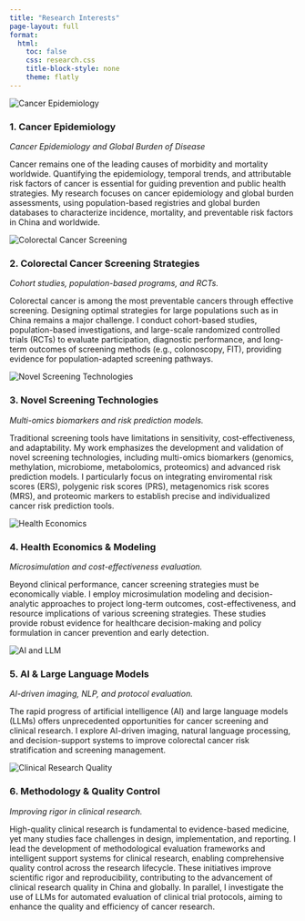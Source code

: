 ```yaml
---
title: "Research Interests"
page-layout: full
format:
  html:
    toc: false
    css: research.css
    title-block-style: none
    theme: flatly
---
```


::: {.research-grid}

::: {.research-card}
<img src="images/research/epidemiology.jpg" alt="Cancer Epidemiology" />

### 1. Cancer Epidemiology
*Cancer Epidemiology and Global Burden of Disease*

Cancer remains one of the leading causes of morbidity and mortality worldwide. Quantifying the epidemiology, temporal trends, and attributable risk factors of cancer is essential for guiding prevention and public health strategies. My research focuses on cancer epidemiology and global burden assessments, using population-based registries and global burden databases to characterize incidence, mortality, and preventable risk factors in China and worldwide.
:::

::: {.research-card}
<img src="images/research/screening.jpg" alt="Colorectal Cancer Screening" />

### 2. Colorectal Cancer Screening Strategies
*Cohort studies, population-based programs, and RCTs.*

Colorectal cancer is among the most preventable cancers through effective screening. Designing optimal strategies for large populations such as in China remains a major challenge. I conduct cohort-based studies, population-based investigations, and large-scale randomized controlled trials (RCTs) to evaluate participation, diagnostic performance, and long-term outcomes of screening methods (e.g., colonoscopy, FIT), providing evidence for population-adapted screening pathways.
:::

::: {.research-card}
<img src="images/research/biomarker.jpg" alt="Novel Screening Technologies" />

### 3. Novel Screening Technologies
*Multi-omics biomarkers and risk prediction models.*

Traditional screening tools have limitations in sensitivity, cost-effectiveness, and adaptability. My work emphasizes the development and validation of novel screening technologies, including multi-omics biomarkers (genomics, methylation, microbiome, metabolomics, proteomics) and advanced risk prediction models. I particularly focus on integrating enviromental risk scores (ERS), polygenic risk scores (PRS), metagenomics risk scores (MRS), and proteomic markers to establish precise and individualized cancer risk prediction tools.
:::

::: {.research-card}
<img src="images/research/modeling.jpg" alt="Health Economics" />

### 4. Health Economics & Modeling
*Microsimulation and cost-effectiveness evaluation.*

Beyond clinical performance, cancer screening strategies must be economically viable. I employ microsimulation modeling and decision-analytic approaches to project long-term outcomes, cost-effectiveness, and resource implications of various screening strategies. These studies provide robust evidence for healthcare decision-making and policy formulation in cancer prevention and early detection.
:::

::: {.research-card}
<img src="images/research/ai.jpg" alt="AI and LLM" />

### 5. AI & Large Language Models
*AI-driven imaging, NLP, and protocol evaluation.*

The rapid progress of artificial intelligence (AI) and large language models (LLMs) offers unprecedented opportunities for cancer screening and clinical research. I explore AI-driven imaging, natural language processing, and decision-support systems to improve colorectal cancer risk stratification and screening management. 
:::

::: {.research-card}
<img src="images/research/quality.jpg" alt="Clinical Research Quality" />

### 6. Methodology & Quality Control
*Improving rigor in clinical research.*

High-quality clinical research is fundamental to evidence-based medicine, yet many studies face challenges in design, implementation, and reporting. I lead the development of methodological evaluation frameworks and intelligent support systems for clinical research, enabling comprehensive quality control across the research lifecycle. These initiatives improve scientific rigor and reproducibility, contributing to the advancement of clinical research quality in China and globally. In parallel, I investigate the use of LLMs for automated evaluation of clinical trial protocols, aiming to enhance the quality and efficiency of cancer research.
:::

:::